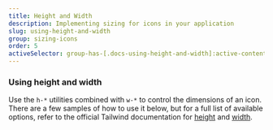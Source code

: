 ```yaml
---
title: Height and Width
description: Implementing sizing for icons in your application
slug: using-height-and-width
group: sizing-icons
order: 5
activeSelector: group-has-[.docs-using-height-and-width]:active-content
---
```


### Using height and width
Use the `h-*` utilities combined with `w-*` to control the dimensions of an icon. There are a few samples of how to use it below, but for a full list of available options, refer to the official Tailwind documentation for [height](https://tailwindcss.com/docs/height) and [width](https://tailwindcss.com/docs/width).
